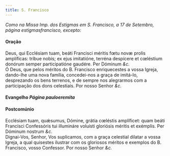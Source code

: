 ```yaml
---
title: S. Francisco
---
```


<em>
  Como na Missa Imp. dos Estigmas em S. Francisco, a 17 de Setembro, página
  estigmasfrancisco, excepto:
</em>

<h4 class="text-center">Oração</h4>
<div class="grid grid-cols-2 gap-5">
  <div class="col-6 dropcaps text-justify">
    Deus, qui Ecclésiam tuam, beáti Francisci méritis fœtu novæ prolis
    amplíficas: tríbue nobis; ex ejus imitatióne, terréna despícere et cœléstium
    donórum semper participatióne gaudére. Per Dóminum <em>&c.</em>
  </div>
  <div class="col-6 dropcaps text-justify">
    Ó Deus, que pelos méritos do B. Francisco enriquecestes a vossa Igreja,
    dando-lhe uma nova família, concedei-nos a graça de imitá-lo, desprezando os
    bens terrenos, e de sempre nos alegrarmos com a participação dos dons
    celestiais. Por nosso Senhor <em>&c.</em>
  </div>
</div>

<h4 class="text-center">
  Evangelho <em>Página pauloeremita</em>
</h4>

<h4 class="text-center">Postcomúnio</h4>
<div class="grid grid-cols-2 gap-5">
  <div class="col-6 dropcaps text-justify">
    Ecclésiam tuam, quǽsumus, Dómine, grátia cœléstis amplíficet: quam beáti
    Francísci Confessóris tui illumináre voluísti gloriósis méritis et exémplis.
    Per Dóminum nostrum <em>&c.</em>
  </div>
  <div class="col-6 dropcaps text-justify">
    Dignai-Vos, Senhor, Vos suplicamos, com a graça celestial dilatar a vossa
    Igreja, a qual quisestes ilustrar com os gloriosos méritos e exemplos do B.
    Francisco, vosso Confessor. Por nosso Senhor <em>&c.</em>
  </div>
</div>

